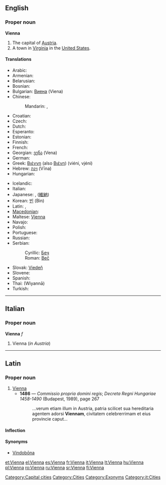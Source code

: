 {{wikipedia}}
==English==

===Proper noun===
'''Vienna'''

# The capital of [[Austria]].
# A town in [[Virginia]] in the [[United States]].

====Translations====
{{trans-top|capital of Austria}}
* Arabic: {{t|ar|فيينا|f|tr=fiyanna, viyénna|sc=Arab}}
* Armenian: {{t-|hy|Վիեննա|tr=Vienna|sc=Armn|xs=Armenian}}
* Belarusian: {{t-|be|Вена|f|tr=Vena|sc=Cyrl|xs=Belarusian}}
* Bosnian: {{t-|bs|Beč|m}}
* Bulgarian: [[Виена]] (Viena) {{f}}
* Chinese:
*: Mandarin: {{t|cmn|維也納|sc=Hani|xs=Mandarin}}, {{t|cmn|维也纳|tr=Wéiyěnà|sc=Hani|xs=Mandarin}}
* Croatian: {{t-|hr|Beč|m}}
* Czech: {{t-|cs|Vídeň|f}}
* Dutch: {{t-|nl|Wenen}}
* Esperanto: {{t-|eo|Vieno|xs=Esperanto}}
* Estonian: {{t+|et|Viin}}
* Finnish: {{t+|fi|Wien}}
* French: {{t+|fr|Vienne}}
* Georgian: [[ვენა]] (Vena)
* German: {{t+|de|Wien|n}}
* Greek: [[Βιέννη]] (also [[Βιένη]]) (viéni, vjéni) {{f}}
* Hebrew: [[וינה]] (Vīna)
* Hungarian: {{t+|hu|Bécs}}
{{trans-mid}}
* Icelandic: {{t-|is|Vín|f}}
* Italian: {{t+|it|Vienna|f}}
* Japanese: {{t-|cmn|ウィーン|tr=Wīn|sc=Jpan|xs=Mandarin}}, ([[維納]])
* Korean: [[빈]] (Bin)
* Latin: {{t-|la|Vienna}}, {{t+|la|Vindobona}}
* [[Macedonian]]: {{t|mk|Виена|f|tr=Viéna|sc=Cyrl|xs=Macedonian}}
* Maltese: [[Vjenna]]
* Navajo: {{tø|nv|Biin}}
* Polish: {{t+|pl|Wiedeń|m}}
* Portuguese: {{t-|pt|Viena}}
* Russian: {{t-|ru|Вена|f|tr=Véna|sc=Cyrl}}
* Serbian:
*: Cyrillic: [[Беч]] {{m}}
*: Roman: [[Beč]] {{m}}
* Slovak: [[Viedeň]]
* Slovene: {{t+|sl|Dunaj|m}}
* Spanish: {{t+|es|Viena}}
* Thai: {{Thai|[[เวียนนา]]}} (Wiyannā)
* Turkish: {{t+|tr|Viyana}}
{{trans-bottom}}

{{trans-top|in Virginia, USA}}
{{trans-mid}}
{{trans-bottom}}

[[Category:Capital cities]]
[[Category:Cities]]
[[Category:Exonyms]]


----

==Italian==

===Proper noun===
'''Vienna''' ''f''

# Vienna (''in Austria'')

[[Category:it:Cities]]

----

==Latin==

===Proper noun===
{{la-proper noun|Vienna|Viennae|Viennae|f|first}}

# [[#English|Vienna]]
#* '''1486''' — ''Commissio propria domini regis''; ''Decreta Regni Hungariae 1458-1490'' (Budapest, 1989), page 267
#*: ...verum etiam illum in Austria, patria scilicet sua hereditaria agentem adorsi '''Viennam''', civitatem celebrerrimam et eius provincie caput...

====Inflection====
{{la-decl-1st-loc|Vienn}}

====Synonyms====
* [[Vindobona|Vindobōna]]

[[et:Vienna]]
[[el:Vienna]]
[[es:Vienna]]
[[fr:Vienna]]
[[it:Vienna]]
[[lt:Vienna]]
[[hu:Vienna]]
[[pl:Vienna]]
[[ro:Vienna]]
[[ru:Vienna]]
[[sr:Vienna]]
[[fi:Vienna]]